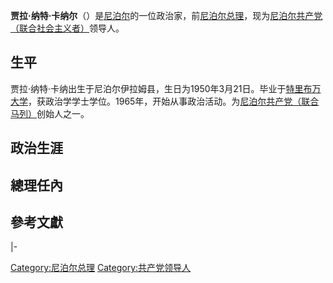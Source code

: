 {{Infobox Officeholder
|name        = 贾拉·纳特·卡纳尔
|image       = J.n (2).jpg
|office      = [[尼泊尔总理|尼泊尔总理]]
|president   = [[拉姆·亚达夫|拉姆·亚达夫]]
|term_start  = 2011年2月3日
|term_end    = 2011年8月29日
|predecessor = [[马达夫·库马尔·内帕尔|马达夫·库马尔·内帕尔]]
|successor   = [[巴布拉姆·巴特拉伊|巴布拉姆·巴特拉伊]]
|birth_date  = {{birth date and age|1950|5|20|df=y}}
|birth_place = [[尼泊尔|尼泊尔]][[伊拉姆县|伊拉姆县]]
|death_date  = 
|death_place = 
|party       = [[尼泊尔共产党（联合社会主义者）|尼泊尔共产党（联合社会主义者）]] 
}}
'''贾拉·纳特·卡纳尔'''（{{bd|1950年|5月20日||}}）是[[尼泊尔|尼泊尔]]的一位政治家，前[[尼泊尔总理|尼泊尔总理]]，现为[[尼泊尔共产党（联合社会主义者）|尼泊尔共产党（联合社会主义者）]]领导人。

==生平==
贾拉·纳特·卡纳出生于尼泊尔伊拉姆县，生日为1950年3月21日。毕业于[[特里布万大学|特里布万大学]]，获政治学学士学位。1965年，开始从事政治活动。为[[尼泊尔共产党（联合马列）|尼泊尔共产党（联合马列）]]创始人之一。

==政治生涯==
==總理任內==
==參考文獻==
{{s-start}}
{{s-bef|before=[[马达夫·库马尔·内帕尔|马达夫·库马尔·内帕尔]]}}
{{s-ttl|title=[[尼泊尔总理|尼泊尔总理]]|years=2011年─2012年8月28日}}
{{s-aft|after=[[巴布拉姆·巴特拉伊|巴布拉姆·巴特拉伊]]}}
{{s-ppo}}
{{s-bef|before=[[马达夫·库马尔·内帕尔|马达夫·库马尔·内帕尔]]}}
{{s-ttl|title=[[尼泊尔共产党（联合马列）|尼泊尔共产党（联合马列）]][[總書記|總書記]]|years=2008年至今}}
{{s-inc}}
|-
{{s-off}}
[[Category:尼泊尔总理|Category:尼泊尔总理]]
[[Category:共产党领导人|Category:共产党领导人]]